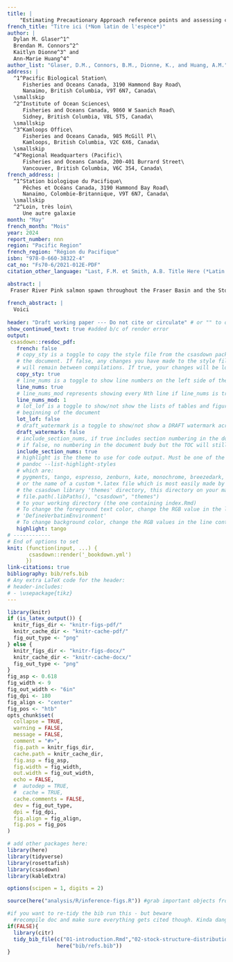 ```yaml
---
title: |
    "Estimating Precautionary Approach reference points and assessing consequences of harvest control rules for Fraser River Pink Salmon (*Oncorhynchus gorbuscha*)"
french_title: "Titre ici (*Nom latin de l'espèce*)"
author: |
  Dylan M. Glaser^1^
  Brendan M. Connors^2^
  Kaitlyn Dionne^3^ and
  Ann-Marie Huang^4^
author_list: "Glaser, D.M., Connors, B.M., Dionne, K., and Huang, A.M."
address: |
  ^1^Pacific Biological Station\
     Fisheries and Oceans Canada, 3190 Hammond Bay Road\
     Nanaimo, British Columbia, V9T 6N7, Canada\
  \smallskip
  ^2^Institute of Ocean Sciences\
     Fisheries and Oceans Canada, 9860 W Saanich Road\
     Sidney, British Columbia, V8L 5T5, Canada\
  \smallskip
  ^3^Kamloops Office\
     Fisheries and Oceans Canada, 985 McGill Pl\
     Kamloops, British Columbia, V2C 6X6, Canada\
  \smallskip
  ^4^Regional Headquarters (Pacific)\
     Fisheries and Oceans Canada, 200-401 Burrard Street\
     Vancouver, British Columbia, V6C 3S4, Canada\
french_address: |
  ^1^Station biologique du Pacifique\
     Pêches et Océans Canada, 3190 Hammond Bay Road\
     Nanaimo, Colombie-Britannique, V9T 6N7, Canada\
  \smallskip
  ^2^Loin, très loin\
     Une autre galaxie
month: "May"
french_month: "Mois"
year: 2024
report_number: nnn
region: "Pacific Region"
french_region: "Région du Pacifique"
isbn: "978-0-660-38322-4"
cat_no: "Fs70-6/2021-012E-PDF"
citation_other_language: "Last, F.M. et Smith, A.B. Title Here (*Latin Species Name*). DFO Secr. can. des avis sci. du MPO. Doc. de rech 2019/nnn. iv + 13 p."

abstract: |
 Fraser River Pink salmon spawn throughout the Fraser Basin and the Stock Management Unit is comprised of a single Conservation Unit. Landslides have occurred causing migratory impediments to returning adults at different periods with the most notable being Hells Gate in 1914 and more recently the Big Bar Landslide discovered in 2019. Fraser Pink salmon survival is associated with sea-surface temperatures during early marine life, spring bloom timing, and the North Pacific Current, all of which are expected to change as the North Pacific warms as a result of climate change. Adult body size has declined over time, coincident with increasing abundances of salmon in the North Pacific, which has the potential to impact reproductive output as fecundity scales with female size. We fit a state-space spawner-recruitment model to available data to characterize stock dynamics and derive estimates of biological reference points to assess stock status. We then developed a simple closed-loop simulation model to quantify future expected biological and fishery performance of the current, and an illustrative alternative, harvest control rule (HCR). We estimated the proposed Upper Stock Reference point of 80% $S_{MSY}$ to be 4.7m (3.72m-6.53m; median and 80th percentiles), the Limit Reference Point $S_{gen}$ to be 1.81m (1.13m-3.15m), and the maximum removal reference rate ($U_{MSY}$) to be 0.55 (0.46-0.63). The most recent (2023) estimate of spawner abundance for Fraser Pink salmon is 9.58m suggesting the Stock Management Unit is in a “healthy” state. The existing HCR for Fraser Pinks has a very low probability (< 5%) of the stock falling below its Limit Reference Point, and a relatively high probability (57.8%) of spawner abundance being above the Upper Stock Reference Point over the next 10 years. Assuming fisheries fully utilize allowable harvest, median annual harvest is projected to 1.28m over the same time period. Assessment of an illustrative alternative HCR, which is more strictly compliant with DFO’s Precautionary Approach Framework, had slightly better fishery performance but at the cost of poorer biological performance. Two robustness tests of the current HCR suggest that if stock productivity were to decline sharply and/or be depressed for a prolonged period the current HCR may have an unacceptably high probability of the stock falling below its Limit Reference Point and hence being at risk of serious and irreversible biological harm. We conclude with recommendations on re-assessment triggers and potential areas to focus future work.
  
french_abstract: |
  Voici 
  
header: "Draft working paper --- Do not cite or circulate" # or "" to omit
show_continued_text: true #added b/c of render error
output:
 csasdown::resdoc_pdf:
   french: false
   # copy_sty is a toggle to copy the style file from the csasdown package every time you compile
   # the document. If false, any changes you have made to the style file in your project
   # will remain between compilations. If true, your changes will be lost when you compile
   copy_sty: true
   # line_nums is a toggle to show line numbers on the left side of the page. 
   line_nums: true
   # line_nums_mod represents showing every Nth line if line_nums is true
   line_nums_mod: 1
   # lot_lof is a toggle to show/not show the lists of tables and figures at the
   # beginning of the document
   lot_lof: false
   # draft_watermark is a toggle to show/not show a DRAFT watermark across every page
   draft_watermark: false
   # include_section_nums, if true includes section numbering in the document body,
   # if false, no numbering in the document budy but the TOC will still show numbering
   include_section_nums: true
   # highlight is the theme to use for code output. Must be one of the list given by:
   # pandoc --list-highlight-styles
   # which are:
   # pygments, tango, espresso, zenburn, kate, monochrome, breezedark, haddock
   # or the name of a custom *.latex file which is most easily made by copying one from 
   # the csasdown library 'themes' directory, this directory on your machine:
   # file.path(.libPaths(), "csasdown", "themes")
   # to your working directory (the one containing index.Rmd)
   # To change the foreground text color, change the RGB value in the line containing
   # 'DefineVerbatimEnvironment'
   # To change background color, change the RGB values in the line containing 'shadecolor'
   highlight: tango
# ------------
# End of options to set
knit: (function(input, ...) {
       csasdown::render('_bookdown.yml')
      })
link-citations: true
bibliography: bib/refs.bib
# Any extra LaTeX code for the header:
# header-includes:
# - \usepackage{tikz}
---
```


```r
library(knitr)
if (is_latex_output()) {
  knitr_figs_dir <- "knitr-figs-pdf/"
  knitr_cache_dir <- "knitr-cache-pdf/"
  fig_out_type <- "png"
} else {
  knitr_figs_dir <- "knitr-figs-docx/"
  knitr_cache_dir <- "knitr-cache-docx/"
  fig_out_type <- "png"
}
fig_asp <- 0.618
fig_width <- 9
fig_out_width <- "6in"
fig_dpi <- 180
fig_align <- "center"
fig_pos <- "htb"
opts_chunk$set(
  collapse = TRUE,
  warning = FALSE,
  message = FALSE,
  comment = "#>",
  fig.path = knitr_figs_dir,
  cache.path = knitr_cache_dir,
  fig.asp = fig_asp,
  fig.width = fig_width,
  out.width = fig_out_width,
  echo = FALSE,
  #  autodep = TRUE,
  #  cache = TRUE,
  cache.comments = FALSE,
  dev = fig_out_type,
  dpi = fig_dpi,
  fig.align = fig_align,
  fig.pos = fig_pos
)
```

```r
# add other packages here:
library(here)
library(tidyverse)
library(rosettafish)
library(csasdown)
library(kableExtra)

options(scipen = 1, digits = 2)

source(here("analysis/R/inference-figs.R")) #grab important objects from analysis

#if you want to re-tidy the bib run this - but beware
  #recompile doc and make sure everything gets cited though. Kinda dangerzone to run
if(FALSE){
  library(citr)
  tidy_bib_file(c("01-introduction.Rmd","02-stock-structure-distribution.Rmd","03-ecosystem-climate.Rmd","04-methods.Rmd","05-results.Rmd","06-discussion.Rmd","07-acknowledgments.Rmd"),
                here("bib/refs.bib"))
}
```
